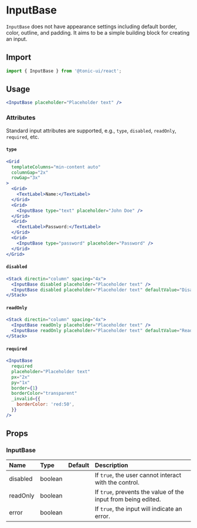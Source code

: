 # InputBase

`InputBase` does not have appearance settings including default border, color, outline, and padding. It aims to be a simple building block for creating an input.

## Import

```js
import { InputBase } from '@tonic-ui/react';
```

## Usage

```jsx
<InputBase placeholder="Placeholder text" />
```

### Attributes

Standard input attributes are supported, e.g., `type`, `disabled`, `readOnly`, `required`, etc.

#### `type`

```jsx
<Grid
  templateColumns="min-content auto"
  columnGap="2x"
  rowGap="3x"
>
  <Grid>
    <TextLabel>Name:</TextLabel>
  </Grid>
  <Grid>
    <InputBase type="text" placeholder="John Doe" />
  </Grid>
  <Grid>
    <TextLabel>Password:</TextLabel>
  </Grid>
  <Grid>
    <InputBase type="password" placeholder="Password" />
  </Grid>
</Grid>
```

#### `disabled`

```jsx
<Stack directin="column" spacing="4x">
  <InputBase disabled placeholder="Placeholder text" />
  <InputBase disabled placeholder="Placeholder text" defaultValue="Disabled" />
</Stack>
```

#### `readOnly`

```jsx
<Stack directin="column" spacing="4x">
  <InputBase readOnly placeholder="Placeholder text" />
  <InputBase readOnly placeholder="Placeholder text" defaultValue="Read-only" />
</Stack>
```

#### `required`

```jsx
<InputBase
  required
  placeholder="Placeholder text"
  px="2x"
  py="1x"
  border={1}
  borderColor="transparent"
  _invalid={{
    borderColor: 'red:50',
  }}
/>
```

## Props

### InputBase

| Name | Type | Default | Description |
| :--- | :--- | :------ | :---------- |
| disabled | boolean | | If `true`, the user cannot interact with the control. |
| readOnly | boolean | | If `true`, prevents the value of the input from being edited. |
| error | boolean | | If `true`, the input will indicate an error. |
